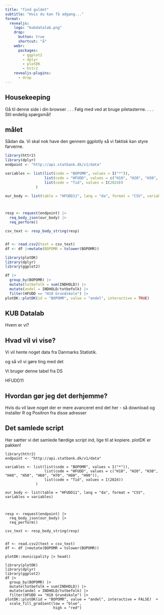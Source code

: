 ```yaml
---
title: "find guldet"
subtitle: "Hvis du kan få adgang..."
format: 
  revealjs:
    logo: "kubdatalab.png"
    drop:
      button: true
      shortcut: "å"
    webr:
      packages:
        - ggplot2
        - dplyr
        - plotDK
        - httr2
    revealjs-plugins:
      - drop
---
```



## Housekeeping

Gå til denne side i din browser
. . . 
Følg med ved at bruge piletasterne.
. . . 
Stil endelig spørgsmål!

## målet
Sådan da. Vi skal nok have den gennem ggplotly så vi faktisk kan styre farverne.
```r
library(httr2)
library(dplyr)
endpoint <- "http://api.statbank.dk/v1/data"

variables <- list(list(code = "BOPOMR", values = I("*")),
                  list(code = "HFUDD", values = c("H10", "H20", "H30", "H40", "H50", "H60", "H70", "H80", "H90")),
                  list(code = "Tid", values = I(2024))
              )

our_body <- list(table = "HFUDD11", lang = "da", format = "CSV", variables = variables)



resp <- request(endpoint) |>
  req_body_json(our_body) |>
  req_perform()

csv_text <- resp_body_string(resp)


df <- read.csv2(text = csv_text)
df <- df |>mutate(BOPOMR = tolower(BOPOMR))

library(plotDK)
library(dplyr)
library(ggplot2)

df |> 
  group_by(BOPOMR) |> 
  mutate(totbefolk = sum(INDHOLD)) |> 
  mutate(andel = INDHOLD/totbefolk) |> 
  filter(HFUDD == "H10 Grundskole") |> 
plotDK::plotDK(id = "BOPOMR", value = "andel", interactive = TRUE) 
```




## KUB Datalab

Hvem er vi?

## Hvad vil vi vise?

Vi vil hente noget data fra Danmarks Statistik.

og så vil vi gøre ting med det

Vi bruger denne tabel fra DS

HFUDD11


## Hvordan gør jeg det derhjemme?

Hvis du vil lave noget der er mere avanceret end det her - så download og installer R og Positron fra
disse adresser


## Det samlede script

Her sætter vi det samlede færdige script ind, lige til at kopiere.
plotDK er pakken!


```
library(httr2)
endpoint <- "http://api.statbank.dk/v1/data"

variables <- list(list(code = "BOPOMR", values = I("*")),
                  list(code = "HFUDD", values = c("H10", "H20", "H30", "H40", "H50", "H60", "H70", "H80", "H90")),
                  list(code = "Tid", values = I(2024))
              )

our_body <- list(table = "HFUDD11", lang = "da", format = "CSV", variables = variables)



resp <- request(endpoint) |>
  req_body_json(our_body) |>
  req_perform()

csv_text <- resp_body_string(resp)


df <- read.csv2(text = csv_text)
df <- df |>mutate(BOPOMR = tolower(BOPOMR))

plotDK::municipality |> head()

library(plotDK)
library(dplyr)
library(ggplot2)
df |> 
  group_by(BOPOMR) |> 
  mutate(totbefolk = sum(INDHOLD)) |> 
  mutate(andel = INDHOLD/totbefolk) |> 
  filter(HFUDD == "H10 Grundskole") |> 
plotDK::plotDK(id = "BOPOMR", value = "andel", interactive = FALSE)  +
  scale_fill_gradient(low = "blue",
                      high = "red")

```